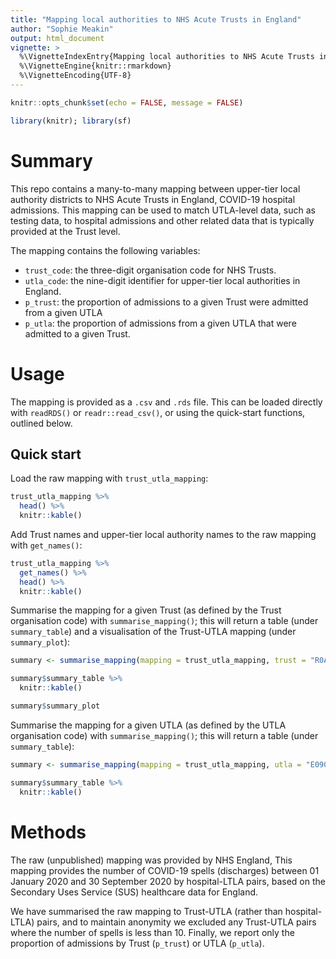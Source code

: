 ```yaml
---
title: "Mapping local authorities to NHS Acute Trusts in England"
author: "Sophie Meakin"
output: html_document
vignette: >
  %\VignetteIndexEntry{Mapping local authorities to NHS Acute Trusts in England}
  %\VignetteEngine{knitr::rmarkdown}
  %\VignetteEncoding{UTF-8}
---
```


```r

knitr::opts_chunk$set(echo = FALSE, message = FALSE)

library(knitr); library(sf)
```

# Summary

This repo contains a many-to-many mapping between upper-tier local authority districts to NHS Acute Trusts in England, COVID-19 hospital admissions. This mapping can be used to match UTLA-level data, such as testing data, to hospital admissions and other related data that is typically provided at the Trust level.

The mapping contains the following variables:

* `trust_code`: the three-digit organisation code for NHS Trusts.
* `utla_code`: the nine-digit identifier for upper-tier local authorities in England.
* `p_trust`: the proportion of admissions to a given Trust were admitted from a given UTLA
* `p_utla`: the proportion of admissions from a given UTLA that were admitted to a given Trust.


# Usage

The mapping is provided as a `.csv` and `.rds` file. This can be loaded directly with `readRDS()` or `readr::read_csv()`, or using the quick-start functions, outlined below.


## Quick start

Load the raw mapping with `trust_utla_mapping`:

```r

trust_utla_mapping %>%
  head() %>%
  knitr::kable()

```

Add Trust names and upper-tier local authority names to the raw mapping with `get_names()`:

```r

trust_utla_mapping %>% 
  get_names() %>%
  head() %>%
  knitr::kable()

```

Summarise the mapping for a given Trust (as defined by the Trust organisation code) with `summarise_mapping()`; this will return a table (under `summary_table`) and a visualisation of the Trust-UTLA mapping (under `summary_plot`):

```r

summary <- summarise_mapping(mapping = trust_utla_mapping, trust = "R0A")

summary$summary_table %>%
  knitr::kable()

summary$summary_plot

```

Summarise the mapping for a given UTLA (as defined by the UTLA organisation code) with `summarise_mapping()`; this will return a table (under `summary_table`):

```r

summary <- summarise_mapping(mapping = trust_utla_mapping, utla = "E09000012")

summary$summary_table %>%
  knitr::kable()

```



# Methods

The raw (unpublished) mapping was provided by NHS England, This mapping provides the number of COVID-19 spells (discharges) between 01 January 2020 and 30 September 2020 by hospital-LTLA pairs, based on the Secondary Uses Service (SUS) healthcare data for England.

We have summarised the raw mapping to Trust-UTLA (rather than hospital-LTLA) pairs, and to maintain anonymity we excluded any Trust-UTLA pairs where the number of spells is less than 10. Finally, we report only the proportion of admissions by Trust (`p_trust`) or UTLA (`p_utla`).


